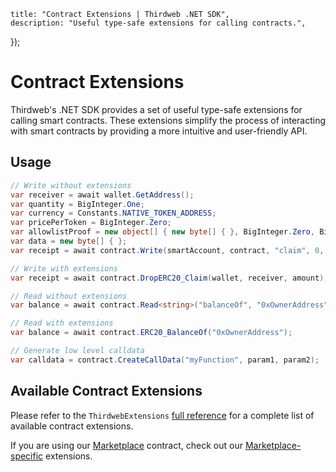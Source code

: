 
	title: "Contract Extensions | Thirdweb .NET SDK",
	description: "Useful type-safe extensions for calling contracts.",
});

# Contract Extensions

Thirdweb's .NET SDK provides a set of useful type-safe extensions for calling smart contracts. These extensions simplify the process of interacting with smart contracts by providing a more intuitive and user-friendly API.

## Usage

```csharp
// Write without extensions
var receiver = await wallet.GetAddress();
var quantity = BigInteger.One;
var currency = Constants.NATIVE_TOKEN_ADDRESS;
var pricePerToken = BigInteger.Zero;
var allowlistProof = new object[] { new byte[] { }, BigInteger.Zero, BigInteger.Zero, Constants.ADDRESS_ZERO };
var data = new byte[] { };
var receipt = await contract.Write(smartAccount, contract, "claim", 0, receiver, quantity, currency, pricePerToken, allowlistProof, data);

// Write with extensions
var receipt = await contract.DropERC20_Claim(wallet, receiver, amount);

// Read without extensions
var balance = await contract.Read<string>("balanceOf", "0xOwnerAddress");

// Read with extensions
var balance = await contract.ERC20_BalanceOf("0xOwnerAddress");

// Generate low level calldata
var calldata = contract.CreateCallData("myFunction", param1, param2);
```

## Available Contract Extensions

Please refer to the `ThirdwebExtensions` [full reference](https://thirdweb-dev.github.io/dotnet/docs/Thirdweb.ThirdwebExtensions.html) for a complete list of available contract extensions.

If you are using our [Marketplace](https://thirdweb.com/thirdweb.eth/MarketplaceV3) contract, check out our [Marketplace-specific](https://thirdweb-dev.github.io/dotnet/docs/Thirdweb.ThirdwebMarketplaceExtensions.html) extensions.


